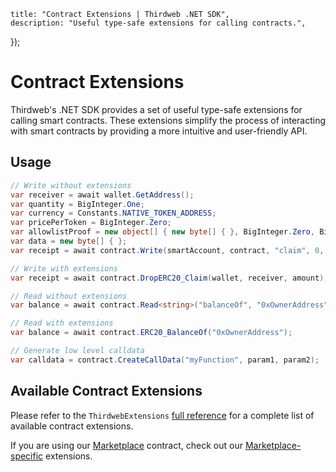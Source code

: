 
	title: "Contract Extensions | Thirdweb .NET SDK",
	description: "Useful type-safe extensions for calling contracts.",
});

# Contract Extensions

Thirdweb's .NET SDK provides a set of useful type-safe extensions for calling smart contracts. These extensions simplify the process of interacting with smart contracts by providing a more intuitive and user-friendly API.

## Usage

```csharp
// Write without extensions
var receiver = await wallet.GetAddress();
var quantity = BigInteger.One;
var currency = Constants.NATIVE_TOKEN_ADDRESS;
var pricePerToken = BigInteger.Zero;
var allowlistProof = new object[] { new byte[] { }, BigInteger.Zero, BigInteger.Zero, Constants.ADDRESS_ZERO };
var data = new byte[] { };
var receipt = await contract.Write(smartAccount, contract, "claim", 0, receiver, quantity, currency, pricePerToken, allowlistProof, data);

// Write with extensions
var receipt = await contract.DropERC20_Claim(wallet, receiver, amount);

// Read without extensions
var balance = await contract.Read<string>("balanceOf", "0xOwnerAddress");

// Read with extensions
var balance = await contract.ERC20_BalanceOf("0xOwnerAddress");

// Generate low level calldata
var calldata = contract.CreateCallData("myFunction", param1, param2);
```

## Available Contract Extensions

Please refer to the `ThirdwebExtensions` [full reference](https://thirdweb-dev.github.io/dotnet/docs/Thirdweb.ThirdwebExtensions.html) for a complete list of available contract extensions.

If you are using our [Marketplace](https://thirdweb.com/thirdweb.eth/MarketplaceV3) contract, check out our [Marketplace-specific](https://thirdweb-dev.github.io/dotnet/docs/Thirdweb.ThirdwebMarketplaceExtensions.html) extensions.


